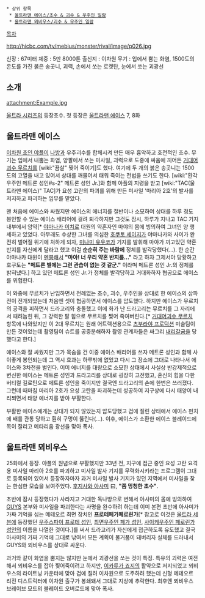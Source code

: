  * 상위 항목
  * [[울트라맨 에이스/초수 & 괴수 & 우주인 일람]]
  * [[울트라맨 뫼비우스/괴수 & 우주인 일람]]

[[목차]]

http://hicbc.com/tv/mebius/monster/rival/image/p026.jpg

신장 : 67미터
체중 : 5만 8000톤
출신지 : 이차원
무기 : 입에서 뿜는 화염, 1500도의 온도를 가진 붉은 송곳니, 괴력, 손에서 쏘는 로켓탄, 눈에서 쏘는 괴광선

== 소개 ==
attachment:Example.jpg

[[울트라 시리즈]]의 등장초수. 첫 등장은 [[울트라맨 에이스]] 7, 8화

== 울트라맨 에이스 ==

[[이차원 초인 야플]]이 [[나방]]과 우주괴수를 합체시켜 만든 매우 흉악하고 호전적인 초수. 무기는 입에서 내뿜는 화염, 양팔에서 쏘는 미사일, 괴력으로 도중에 싸움에 끼어든 [[거대어괴수 무르치]]를 [wiki:"끔살" 찢어 죽이기]도 했다. 여기에 두 개의 붉은 송곳니는 1500도의 고열을 내고 있어서 상대를 깨물어서 태워 죽이는 전법을 쓰기도 한다. [wiki:"환각우주인 메트론 성인#s-2" 메트론 성인 Jr.]와 함께 야플의 지령을 받고 [wiki:"TAC(울트라맨 에이스)" TAC]가 요성 고란의 파괴를 위해 만든 미사일 '마리아 2호'의 발사를 저지하고 파괴하는 임무를 맡았다.

맨 처음에 에이스와 싸웠지만 에이스의 에너지를 절반이나 소모하여 상대를 하루 정도 봉인할 수 있는 에이스 배리어에 걸려 퇴각하지만 그것도 잠시, 하루가 지나고 TAC 기지 내부에서 암약[* [[야마나카 이치로]] 대원의 약혼자인 마야의 몸에 빙의하여 그녀인 양 행세하고 있었다. 아무래도 수상한 그녀를 의심한 [[호쿠토 세이지]]가 야마나카와 사이가 완전히 벌어질 위기에 처하게 되자, [[미나미 유우코]]가 기지를 발휘해 마야가 끼고있던 약혼 반지를 자신에게 달라고 했고 이걸 '''순순히 주는 바람에''' 정체를 발각당했다(...). 한 순간 야마나카 대원이 [[멘붕]]해서 '''"마야! 너 우리 약혼 반지를..."''' 라고 하자 그제서야 당황하고 호쿠토는 '''"메트론 별에는 그런 관습이 없는 것 같군."''' 이라며 메트론 성인 Jr.의 정체를 밝혀냈다.] 하고 있던 메트론 성인 Jr.가 정체를 발각당하고 거대화하자 협공으로 에이스를 위협한다. 

이 와중에 무르치가 난입하면서 전례없는 초수, 괴수, 우주인을 상대로 한 에이스의 삼파전이 전개되었는데 처음엔 셋이 협공하면서 에이스를 압도했다. 하지만 에이스가 무르치의 공격을 피하면서 드라고리와 충돌했고 이에 화가 난 드라고리는 무르치를 그 자리에서 때려눕힌 뒤, 그 강력한 팔 힘으로 무르치를 찢어 죽여버린다.[* [[거대어괴수 무르치]] 항목에 나와있지만 이 2대 무르치는 원래 어트랙션용으로 [[츠부라야 프로덕션]] 미술팀이 만든 것이었는데 촬영팀이 슈트를 공중분해하자 촬영 관계자들은 싸그리 [[내리갈굼]]을 당했다고 한다.]

에이스와 잘 싸웠지만 그가 목숨을 건 이중 에이스 배리어를 쓰자 메트론 성인과 함께 사이좋게 봉인되는데 그 역시 효과는 하루밖에 없었고 다시 그 장소에 그대로 나타나서 에이스와 3차전을 벌인다. 이미 에너지를 대량으로 소모한 상태에서 사실상 반강제적으로 변신한 에이스는 메트론 성인과 드라고리를 상대로 굉장히 고전했고, 혼신의 힘을 다한 버티컬 길로틴으로 메트론 성인을 죽이지만 결국엔 드라고리의 손에 한번은 쓰러졌다. 그런데 때마침 마리아 2호가 요성 고란을 파괴하는데 성공하여 지구상에 다시 태양이 내리쬐면서 태양 에너지를 받아 부활한다.

부활한 에이스에게는 상대가 되지 않았는지 압도당했고 겁에 질린 상태에서 에이스 펀치에 배를 관통 당하고 훤히 구멍이 뚫린다(...). 이후, 에이스가 소환한 에이스 블레이드에 목이 잘리고 메타리움 광선을 맞아 폭사.

== 울트라맨 뫼비우스 ==


25화에서 등장. 야플의 원념으로 부활했지만 33년 전, 지구에 접근 중인 요성 고란 요격용 미사일 마리아 2호를 파괴하고 미사일 발사 기지를 무력화시키라는 프로그램이 그대로 등록되어 있어서 등장하자마자 과거 미사일 발사 기지가 있던 지역에서 미사일을 찾는 한심한 모습을 보여주었다. [[후지사와 아사미]] 曰, '''"쫌 멍청한 초수"'''. 

초반에 잠시 등장했다가 사라지고 거대한 독나방으로 변해서 아사미의 몸에 빙의하여 [[GUYS]] 본부와 미사일을 파괴한다는 사명을 완수하려 하는데 이미 본편 초반에 아사미가 가짜 기억을 심는 메테오르 최면 장치인 '''프로테페가페로린가'''[* 참고로 이것은 [[울트라 세븐]]에 등장했던 [[우주스파이 프로테 성인]], [[최면우주인 페가 성인]], [[사이케우주인 페로린가 성인]]의 이름을 나열한 것이다.]를 써서 드라고리가 자신에게 접근하도록 유도했고 결국 아사미의 가짜 기억에 그대로 낚여서 모든 계획이 물거품이 돼버리자 실체를 드러내서 GUYS와 뫼비우스를 상대로 싸운다.

과거와 같이 화염을 뿜지는 않지만 눈에서 괴광선을 쏘는 것이 특징. 특유의 괴력은 여전해서 뫼비우스를 잡아 찢어죽이려고 하지만, [[이카루가 죠지]]의 활약으로 저지되었고 뫼비우스의 라이트닝 카운터에 맞아 겁에 질려 이차원으로 도주하려 했는데 신형 메테오르 리전 디스트릭터에 이차원 출구가 봉쇄돼서 그대로 지상에 추락한다. 최후엔 뫼비우스 브레이브 모드의 블레이드 오버로드에 맞아 폭사.
